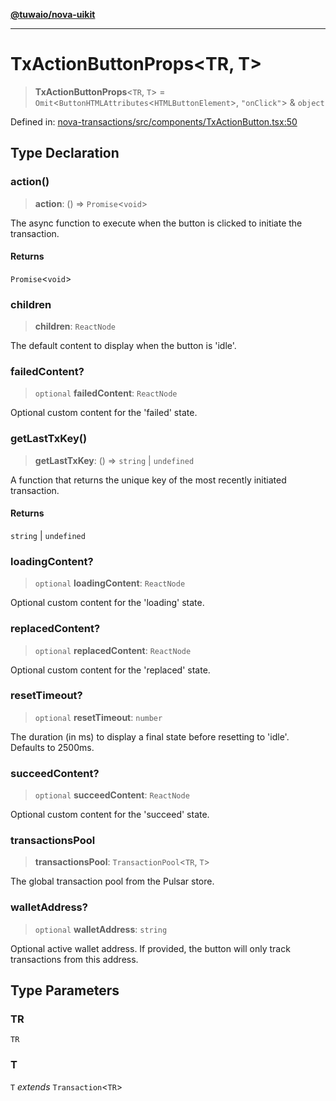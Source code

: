 [**@tuwaio/nova-uikit**](../../../README.md)

***

# TxActionButtonProps\<TR, T\>

> **TxActionButtonProps**\<`TR`, `T`\> = `Omit`\<`ButtonHTMLAttributes`\<`HTMLButtonElement`\>, `"onClick"`\> & `object`

Defined in: [nova-transactions/src/components/TxActionButton.tsx:50](https://github.com/TuwaIO/nova-uikit/blob/87cfc2dd068381a9f9b057c1747513f099faa808/packages/nova-transactions/src/components/TxActionButton.tsx#L50)

## Type Declaration

### action()

> **action**: () => `Promise`\<`void`\>

The async function to execute when the button is clicked to initiate the transaction.

#### Returns

`Promise`\<`void`\>

### children

> **children**: `ReactNode`

The default content to display when the button is 'idle'.

### failedContent?

> `optional` **failedContent**: `ReactNode`

Optional custom content for the 'failed' state.

### getLastTxKey()

> **getLastTxKey**: () => `string` \| `undefined`

A function that returns the unique key of the most recently initiated transaction.

#### Returns

`string` \| `undefined`

### loadingContent?

> `optional` **loadingContent**: `ReactNode`

Optional custom content for the 'loading' state.

### replacedContent?

> `optional` **replacedContent**: `ReactNode`

Optional custom content for the 'replaced' state.

### resetTimeout?

> `optional` **resetTimeout**: `number`

The duration (in ms) to display a final state before resetting to 'idle'. Defaults to 2500ms.

### succeedContent?

> `optional` **succeedContent**: `ReactNode`

Optional custom content for the 'succeed' state.

### transactionsPool

> **transactionsPool**: `TransactionPool`\<`TR`, `T`\>

The global transaction pool from the Pulsar store.

### walletAddress?

> `optional` **walletAddress**: `string`

Optional active wallet address. If provided, the button will only track transactions from this address.

## Type Parameters

### TR

`TR`

### T

`T` *extends* `Transaction`\<`TR`\>
